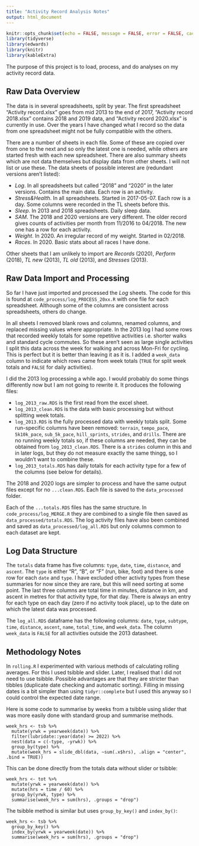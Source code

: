 ```yaml
---
title: "Activity Record Analysis Notes"
output: html_document
---
```


```r
knitr::opts_chunk$set(echo = FALSE, message = FALSE, error = FALSE, cache = FALSE)
library(tidyverse)
library(edwards)
library(knitr)
library(kableExtra)
```

The purpose of this project is to load, process, and do analyses on my activity record data.

## Raw Data Overview

The data is in several spreadsheets, split by year. The first spreadsheet "Activity record.xlsx" goes from mid 2013 to the end of 2017, "Activity record 2018.xlsx" contains 2018 and 2019 data, and "Activity record 2020.xlsx" is currently in use. Over the years I have changed what I record so the data from one spreadsheet might not be fully compatible with the others.

There are a number of sheets in each file. Some of these are copied over from one to the next and so only the latest one is needed, while others are started fresh with each new spreadsheet. There are also summary sheets which are not data themselves but display data from other sheets. I will not list or use these. The data sheets of possible interest are (redundant versions aren't listed):

+ *Log*. In all spreadsheets but called "2018" and "2020" in the later versions. Contains the main data. Each row is an activity.
+ *Stress&Health*. In all spreadsheets. Started in 2017-05-07. Each row is a day. Some columns were recorded in the TL sheets before this.
+ *Sleep*. In 2013 and 2018 spreadsheets. Daily sleep data.
+ *SAM*. The 2018 and 2020 versions are very different. The older record gives counts of activities per month from 11/2016 to 04/2018. The new one has a row for each activity.
+ *Weight*. In 2020. An irregular record of my weight. Started in 02/2018.
+ *Races*. In 2020. Basic stats about all races I have done.

Other sheets that I am unlikely to import are *Records* (2020), *Perform* (2018), *TL new* (2013), *TL old* (2013), and *Stresses* (2013).

## Raw Data Import and Processing

So far I have just imported and processed the *Log* sheets. The code for this is found at `code_process/log_PROCESS_20xx.R` with one file for each spreadsheet. Although some of the columns are consistent across spreadsheets, others do change.

In all sheets I removed blank rows and columns, renamed columns, and replaced missing values where appropriate. In the 2013 log I had some rows that recorded weekly totals for some repetitive activities i.e. shorter walks and standard cycle commutes. So these aren't seen as large single activities I split this data across the week for walking and across Mon-Fri for cycling. This is perfect but it is better than leaving it as it is. I added a `week_data` column to indicate which rows came from week totals (`TRUE` for split week totals and `FALSE` for daily activities).

I did the 2013 log processing a while ago. I would probably do some things differently now but I am not going to rewrite it. It produces the following files:

+ `log_2013_raw.RDS` is the first read from the excel sheet.
+ `log_2013_clean.RDS` is the data with basic processing but without splitting week totals.
+ `log_2013.RDS` is the fully processed data with weekly totals split. Some run-specific columns have been removed: `terrain`, `tempo_pace`, `5k10k_pace`, `sub_5k_pace`, `hill_sprints`, `strides`, and `drills`. There are no running weekly totals so, if these columns are needed, they can be obtained from `log_2013_clean.RDS`. There is a `strides` column in this and in later logs, but they do not measure exactly the same thingg, so I wouldn't want to combine these.
+ `log_2013_totals.RDS` has daily totals for each activity type for a few of the columns (see below for details).

The 2018 and 2020 logs are simpler to process and have the same output files except for no `...clean.RDS`. Each file is saved to the `data_processed` folder.

Each of the `...totals.RDS` files has the same structure. In `code_process/log_MERGE.R` they are combined to a single file then saved as `data_processed/totals.RDS`. The log activity files have also been combined and saved as `data_processed/log_all.RDS` but only columns common to each dataset are kept.  

## Log Data Structure

The `totals` data frame has five columns: `type`, `date`, `time`, `distance`, and `ascent`. The `type` is either "R", "B", or "F" (run, bike, foot) and there is one row for each `date` and `type`. I have excluded other activity types from these summaries for now since they are rare, but this will need sorting at some point. The last three columns are total time in minutes, distance in km, and ascent in metres for that activity type, for that day. There is always an entry for each type on each day (zero if no activity took place), up to the date on which the latest data was processed. 

The `log_all.RDS` dataframe has the following columns: `date`, `type`, `subtype`, `time`, `distance`, `ascent`, `name`, `total_time`, and `week_data`. The column `week_data` is `FALSE` for all activities outside the 2013 datasheet.

## Methodology Notes

In `rolling.R` I experimented with various methods of calculating rolling averages. For this I used tsibble and slider. Later, I realised that I did not need to use tsibble. Possible advantages are that they are stricter than tibbles (duplicate date checking and automatic sorting). Filling in missing dates is a bit simpler than using `tidyr::complete` but I used this anyway so I could control the expected date range.

Here is some code to summarise by weeks from a tsibble using slider that was more easily done with standard group and summarise methods.

```
week_hrs <- tsb %>%
  mutate(yrwk = yearweek(date)) %>%
  filter(lubridate::year(date) >= 2022) %>%
  nest(data = c(-type, -yrwk)) %>% 
  group_by(type) %>%
  mutate(week_hrs = slide_dbl(data, ~sum(.x$hrs), .align = "center", .bind = TRUE))
```

This can be done directly from the totals data without slider or tsibble:

```
week_hrs <- tot %>%
  mutate(yrwk = yearweek(date)) %>%
  mutate(hrs = time / 60) %>%
  group_by(yrwk, type) %>%
  summarise(week_hrs = sum(hrs), .groups = "drop")
```

The tsibble method is similar but uses `group_by_key()` and `index_by()`:

```
week_hrs <- tsb %>%
  group_by_key() %>%
  index_by(yrwk = yearweek(date)) %>%
  summarise(week_hrs = sum(hrs), .groups = "drop")
```
